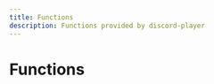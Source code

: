 ```yaml
---
title: Functions
description: Functions provided by discord-player
---
```


# Functions

<Cards><Card title="FFMPEG_ARGS_PIPED" description="Docs for function FFMPEG_ARGS_PIPED" href="/api/discord-player/functions/FFMPEG_ARGS_PIPED" />

<Card
  title="FFMPEG_ARGS_STRING"
  description="Docs for function FFMPEG_ARGS_STRING"
  href="/api/discord-player/functions/FFMPEG_ARGS_STRING"
/>

<Card
  title="VALIDATE_QUEUE_CAP"
  description="Docs for function VALIDATE_QUEUE_CAP"
  href="/api/discord-player/functions/VALIDATE_QUEUE_CAP"
/>

<Card
  title="createAudioPlayer"
  description="Creates a new AudioPlayer to be used."
  href="/api/discord-player/functions/createAudioPlayer"
/>

<Card
  title="createContext"
  description="Create a new context. The default value is optional."
  href="/api/discord-player/functions/createContext"
/>

<Card
  title="createErisCompat"
  description="Allows Eris clients to be used with discord-player. When this method is called, discord-player creates a proxy object that intercepts certain methods and properties to make it compatible with discord-player."
  href="/api/discord-player/functions/createErisCompat"
/>

<Card
  title="createFFmpegArgs"
  description="Create FFmpeg arguments from an object."
  href="/api/discord-player/functions/createFFmpegArgs"
/>

<Card
  title="createFFmpegStream"
  description="Creates FFmpeg stream"
  href="/api/discord-player/functions/createFFmpegStream"
/>

<Card title="decode" description="Docs for function decode" href="/api/discord-player/functions/decode" />

<Card
  title="deserialize"
  description="Docs for function deserialize"
  href="/api/discord-player/functions/deserialize"
/>

<Card title="encode" description="Docs for function encode" href="/api/discord-player/functions/encode" />

<Card
  title="getVoiceConnection"
  description="Finds a voice connection with the given guild id and group. Defaults to the 'default' group."
  href="/api/discord-player/functions/getVoiceConnection"
/>

<Card
  title="getVoiceConnections"
  description="Retrieves all the voice connections under the 'default' group."
  href="/api/discord-player/functions/getVoiceConnections"
/>

<Card
  title="isErisProxy"
  description="Docs for function isErisProxy"
  href="/api/discord-player/functions/isErisProxy"
/>

<Card
  title="joinVoiceChannel"
  description="Creates a VoiceConnection to a Discord voice channel."
  href="/api/discord-player/functions/joinVoiceChannel"
/>

<Card
  title="onAfterCreateStream"
  description="Global onAfterCreateStream handler"
  href="/api/discord-player/functions/onAfterCreateStream"
/>

<Card
  title="onBeforeCreateStream"
  description="Global onBeforeCreateStream handler"
  href="/api/discord-player/functions/onBeforeCreateStream"
/>

<Card title="serialize" description="Docs for function serialize" href="/api/discord-player/functions/serialize" />

<Card
  title="tryIntoThumbnailString"
  description="Docs for function tryIntoThumbnailString"
  href="/api/discord-player/functions/tryIntoThumbnailString"
/>

<Card
  title="useContext"
  description="Get the current value of the context. If the context is lost and no default value is provided, undefined will be returned."
  href="/api/discord-player/functions/useContext"
/>

<Card title="useHistory" description="Fetch guild queue history" href="/api/discord-player/functions/useHistory" />

<Card
  title="useMainPlayer"
  description="Fetch main player instance"
  href="/api/discord-player/functions/useMainPlayer"
/>

<Card
  title="useMetadata"
  description="Fetch or manipulate guild queue metadata"
  href="/api/discord-player/functions/useMetadata"
/>

<Card title="usePlayer" description="Fetch guild queue player node" href="/api/discord-player/functions/usePlayer" />

<Card title="useQueue" description="Fetch guild queue." href="/api/discord-player/functions/useQueue" />

<Card
  title="useTimeline"
  description="Fetch or manipulate current track"
  href="/api/discord-player/functions/useTimeline"
/>

<Card title="useVolume" description="Fetch or manipulate player volume" href="/api/discord-player/functions/useVolume" /></Cards>
